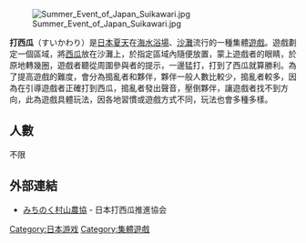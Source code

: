 {{Unreferenced|time=2020-07-30T23:32:55+00:00}}
{{japanese|japanese=スイカ割り|kana=すいかわり|romaji=Suika wari}}
[[File:Summer_Event_of_Japan_Suikawari.jpg|thumb]]

'''打西瓜'''（すいかわり）是[[日本|日本]][[夏天|夏天]]在[[海水浴場|海水浴場]]、[[沙灘|沙灘]]流行的一種集體[[遊戲|遊戲]]。遊戲劃定一個區域，將[[西瓜|西瓜]]放在沙灘上，於指定區域內隨便放置，蒙上遊戲者的眼睛，於原地轉幾圈，遊戲者聽從周圍參與者的提示，一邊猛打，打到了西瓜就算勝利。為了提高遊戲的難度，會分為搗亂者和夥伴，夥伴一般人數比較少，搗亂者較多，因為在引導遊戲者正確打到西瓜，搗亂者發出聲音，壓倒夥伴，讓遊戲者找不到方向，此為遊戲具體玩法，因各地習慣或遊戲方式不同，玩法也會多種多樣。 

==人數==
不限

==外部連結==
*[http://www.mitinoku.or.jp/tokusan/suika_wari.htm みちのく村山農協] {{Wayback|url=http://www.mitinoku.or.jp/tokusan/suika_wari.htm |date=20181126181032 }} - 日本打西瓜推進協会


[[Category:日本游戏|Category:日本游戏]]
[[Category:集體遊戲|Category:集體遊戲]]